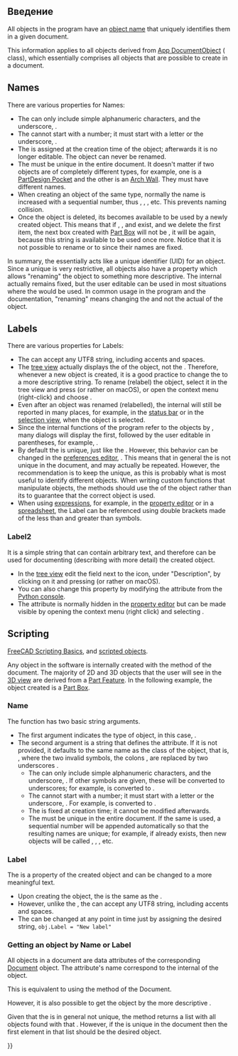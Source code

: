 <languages/>

<span id="Introduction"></span>
== Введение ==

{{TOCright}}

All objects in the program have an [[Object_name|object name]] that uniquely identifies them in a given document.

This information applies to all objects derived from [[App_DocumentObject|App DocumentObject]] ({{incode|App::DocumentObject}} class), which essentially comprises all objects that are possible to create in a document.

== Names ==

There are various properties for Names:
* The {{incode|Name}} can only include simple alphanumeric characters, and the underscore, {{incode|[_0-9a-zA-Z]}}.
* The {{incode|Name}} cannot start with a number; it must start with a letter or the underscore, {{incode|[_a-zA-Z]}}.
* The {{incode|Name}} is assigned at the creation time of the object; afterwards it is no longer editable. The object can never be renamed.
* The {{incode|Name}} must be unique in the entire document. It doesn't matter if two objects are of completely different types, for example, one is a [[PartDesign_Pocket|PartDesign Pocket]] and the other is an [[Arch_Wall|Arch Wall]]. They must have different names.
* When creating an object of the same type, normally the name is increased with a sequential number, thus {{incode|Box}}, {{incode|Box001}}, {{incode|Box002}}, etc. This prevents naming collision.
* Once the object is deleted, its {{incode|Name}} becomes available to be used by a newly created object. This means that if {{incode|Box}}, {{incode|Box001}}, and {{incode|Box002}} exist, and we delete the first item, the next box created with [[Part_Box|Part Box]] will not be {{incode|Box003}}, it will be {{incode|Box}} again, because this string is available to be used once more. Notice that it is not possible to rename {{incode|Box001}} or {{incode|Box002}} to {{incode|Box}} since their names are fixed.

In summary, the {{incode|Name}} essentially acts like a unique identifier (UID) for an object. Since a unique {{incode|Name}} is very restrictive, all objects also have a {{incode|Label}} property which allows "renaming" the object to something more descriptive. The internal {{incode|Name}} actually remains fixed, but the user editable {{incode|Label}} can be used in most situations where the {{incode|Name}} would be used. In common usage in the program and the documentation, "renaming" means changing the {{incode|Label}} and not the actual {{incode|Name}} of the object.

== Labels ==

There are various properties for Labels:
* The {{incode|Label}} can accept any UTF8 string, including accents and spaces.
* The [[tree_view|tree view]] actually displays the {{incode|Label}} of the object, not the {{incode|Name}}. Therefore, whenever a new object is created, it is a good practice to change the {{incode|Label}} to a more descriptive string. To rename (relabel) the object, select it in the tree view and press {{KEY|F2}} (or rather {{KEY|Return}} on macOS), or open the context menu (right-click) and choose {{MenuCommand|Rename}}.
* Even after an object was renamed (relabelled), the internal {{incode|Name}} will still be reported in many places, for example, in the [[Status_bar|status bar]] or in the [[Selection_view|selection view]], when the object is selected.
* Since the internal functions of the program refer to the objects by {{incode|Name}}, many dialogs will display the {{incode|Name}} first, followed by the user editable {{incode|Label}} in parentheses, for example, {{incode|Box (Extruded piece)}}.
* By default the {{incode|Label}} is unique, just like the {{incode|Name}}. However, this behavior can be changed in the [[Preferences_Editor|preferences editor]], {{MenuCommand|Edit → Preferences → General → Document → Allow duplicate object labels in one document}}. This means that in general the {{incode|Label}} is not unique in the document, and may actually be repeated. However, the recommendation is to keep the {{incode|Label}} unique, as this is probably what is most useful to identify different objects. When writing custom functions that manipulate objects, the methods should use the {{incode|Name}} of the object rather than its {{incode|Label}} to guarantee that the correct object is used.
* When using [[Expressions|expressions]], for example, in the [[Property_editor|property editor]] or in a [[Spreadsheet|spreadsheet]], the Label can be referenced using double brackets made of the less than and greater than symbols.

{{Code|code=
<<Custom Label With Spaces>>.Height
<<Label may use UTF8 characters>>.Width
}}

=== Label2 ===

It is a simple string that can contain arbitrary text, and therefore can be used for documenting (describing with more detail) the created object.
* In the [[Tree_view|tree view]] edit the field next to the icon, under "Description", by clicking on it and pressing {{KEY|F2}} (or rather {{KEY|Return}} on macOS).
* You can also change this property by modifying the {{incode|Label2}} attribute from the [[Python_console|Python console]].
* The {{PropertyData|Label2}} attribute is normally hidden in the [[Property_editor|property editor]] but can be made visible by opening the context menu (right click) and selecting {{MenuCommand|Show hidden}}.

== Scripting ==

{{Emphasis|See also:}} [[FreeCAD_Scripting_Basics|FreeCAD Scripting Basics]], and [[Scripted_objects|scripted objects]].

Any object in the software is internally created with the {{incode|addObject()}} method of the document. The majority of 2D and 3D objects that the user will see in the [[3D_view|3D view]] are derived from a [[Part_Feature|Part Feature]]. In the following example, the object created is a [[Part_Box|Part Box]].

{{Code|code=
import FreeCAD as App

doc = App.newDocument()
obj = doc.addObject("Part::Box", "Name")
obj.Label = "Custom label"
}}

=== Name ===

The {{incode|addObject}} function has two basic string arguments.

* The first argument indicates the type of object, in this case, {{incode|"Part::Box"}}.
* The second argument is a string that defines the {{incode|Name}} attribute. If it is not provided, it defaults to the same name as the class of the object, that is, {{incode|"Part__Box"}}, where the two invalid symbols, the colons {{incode|::}}, are replaced by two underscores {{incode|__}}.
** The {{incode|Name}} can only include simple alphanumeric characters, and the underscore, {{incode|[_0-9a-zA-Z]}}. If other symbols are given, these will be converted to underscores; for example, {{incode|"A+B:C*"}} is converted to {{incode|"A_B_C_"}}.
** The {{incode|Name}} cannot start with a number; it must start with a letter or the underscore, {{incode|[_a-zA-Z]}}. For example, {{incode|"123ABC"}} is converted to {{incode|"_23ABC"}}.
** The {{incode|Name}} is fixed at creation time; it cannot be modified afterwards.
** The {{incode|Name}} must be unique in the entire document. If the same {{incode|"Name"}} is used, a sequential number will be appended automatically so that the resulting names are unique; for example, if {{incode|"Name"}} already exists, then new objects will be called {{incode|"Name001"}}, {{incode|"Name002"}}, {{incode|"Name003"}}, etc.

=== Label ===

The {{incode|Label}} is a property of the created object and can be changed to a more meaningful text.
* Upon creating the object, the {{incode|Label}} is the same as the {{incode|Name}}.
* However, unlike the {{incode|Name}}, the {{incode|Label}} can accept any UTF8 string, including accents and spaces.
* The {{incode|Label}} can be changed at any point in time just by assigning the desired string, <code>obj.Label = "New label"</code>

=== Getting an object by Name or Label ===

All objects in a document are data attributes of the corresponding [[App_DocumentObject|Document]] object. The attribute's name correspond to the internal {{incode|Name}} of the object.

{{Code|code=
import FreeCAD as App

obj1 = App.ActiveDocument.Box
obj2 = App.ActiveDocument.Box001
obj3 = App.ActiveDocument.Box002
}}

This is equivalent to using the {{incode|getObject}} method of the Document.
{{Code|code=
import FreeCAD as App

obj1 = App.ActiveDocument.getObject('Box')
obj2 = App.ActiveDocument.getObject('Box001')
obj3 = App.ActiveDocument.getObject('Box002')
}}

However, it is also possible to get the object by the more descriptive {{incode|Label}}.
{{Code|code=
import FreeCAD as App

obj1 = App.ActiveDocument.getObjectsByLabel("Concrete wall")[0]
obj2 = App.ActiveDocument.getObjectsByLabel("Custom parallelepiped")[0]
obj3 = App.ActiveDocument.getObjectsByLabel("Some special name for this cube__002")[0]
}}

Given that the {{incode|Label}} is in general not unique, the {{incode|getObjectsByLabel}} method returns a list with all objects found with that {{incode|Label}}. However, if the {{incode|Label}} is unique in the document then the first element in that list should be the desired object.

{{Userdocnavi{{#translation:}}}}
